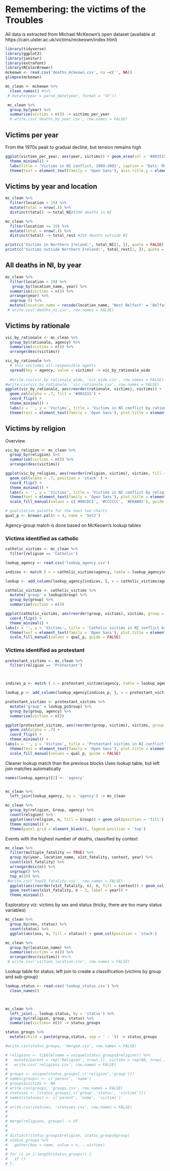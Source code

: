 <h1>Remembering: the victims of the Troubles</h1>
<p>All data is extracted from Michael McKeown's open dataset (available at https://cain.ulster.ac.uk/victims/mckeown/index.html)</p>
```r
library(tidyverse)
library(ggplot2)
library(janitor)
library(extrafont)
library(RColorBrewer)
mckeown <- read.csv('deaths_mckeown.csv', na =c('', NA))
glimpse(mckeown)

mc_clean <- mckeown %>%
  clean_names() #%>%
 # mutate(year = parse_date(year, format = '%Y'))

 mc_clean %>%
  group_by(year) %>%
  summarise(victims = n()) -> victims_per_year
  # write.csv('deaths_by_year.csv', row.names = FALSE)
```
<h2>Victims per year</h2>
<p>From the 1970s peak to gradual decline, but tension remains high</p>
```r
ggplot(victims_per_year, aes(year, victims)) + geom_area(col = '#801515', fill = '#D46A6A', alpha = .5) +
  theme_minimal() +
  labs(title = 'Victims in NI conflict, 1969-2001', caption = 'Dati: McKeown, Michael. (2009). Spreadsheet of Deaths Associated with Violence in Northern Ireland, 1969-2001', x = '', y = 'Vittime') +
  theme(text = element_text(family = 'Open Sans'), axis.title.y = element_text(margin = margin(t = 0, r = 20, b = 0, l = 0)), plot.title = element_text(margin = margin(t = 0, r = 0, b = 20, l = 0)), panel.grid = element_line(colour = '#f2f2f2'), panel.grid.minor.x = element_blank())
```

<h2>Victims by year and location</h2>
```r
mc_clean %>%
  filter(location < 19) %>%
  mutate(total = nrow(.)) %>%
  distinct(total) -> total_NI#3390 deaths in NI 

mc_clean %>%
  filter(location >= 19) %>%
  mutate(total = nrow(.)) %>%
  distinct(total) -> total_rest #259 deaths outside NI

print(c('Victims in Northern Ireland:', total_NI[1, ]), quote = FALSE)
print(c('Victims outside Northern Ireland:', total_rest[1, ]), quote = FALSE)
```

<h2>All deaths in NI, by year</h2>
```r
mc_clean %>%
  filter(location < 19) %>%
   group_by(location_name, year) %>%
  summarise(victims = n()) %>%
  arrange(year) %>%
  ungroup () %>%
  mutate(location_name = recode(location_name, 'West Belfast' = 'Belfast West', 'North Belfast' = 'Belfast North' , 'South Belfast' = 'Belfast South', 'East Belfast' = 'Belfast East')) -> deaths_by_year #%>%
 # write.csv('deaths_ni.csv', row.names = FALSE)
```

<h2>Victims by rationale</h2>
```r
vic_by_rationale <- mc_clean %>%
  group_by(rationale, agency) %>%
  summarise(victims = n()) %>%
  arrange(desc(victims))

vic_by_rationale %>%
  # this includes all responsible agents
  spread(key = agency, value = victims) -> vic_by_rationale_wide
  
  #write.csv(vic_by_rationale_wide, 'vic_wide.csv', row.names = FALSE)
#write.csv(vic_by_rationale, 'vic_rationale.csv', row.names = FALSE)
ggplot(vic_by_rationale, aes(reorder(rationale, victims), victims)) +
  geom_col(alpha = .7, fill = '#801515') +
  coord_flip() + 
  theme_minimal() +
  labs(x = '', y = 'Victims', title = 'Victims in NI conflict by rationale, 1969-2001', caption = 'Data: McKeown, Michael. (2009). Spreadsheet of Deaths Associated with Violence in Northern Ireland, 1969-2001') +
  theme(text = element_text(family = 'Open Sans'), plot.title = element_text(margin = margin(b = 15)), axis.title.x = element_text(margin = margin(t = 10, b = 10)), panel.grid.major.y = element_blank(), panel.grid = element_line(colour = '#f2f2f2'))
```

<h2>Victims by religion</h2>
<p>Overview</p>
```r
vic_by_religion <- mc_clean %>%
  group_by(religion) %>%
  summarise(victims = n()) %>%
  arrange(desc(victims))

ggplot(vic_by_religion, aes(reorder(religion, victims), victims, fill = religion)) +
  geom_col(alpha = .7, position = 'stack' ) +
  coord_flip() + 
  theme_minimal() +
  labs(x = '', y = 'Victims', title = 'Victims in NI conflict by religion, 1969-2001', caption = 'Data: McKeown, Michael. (2009). Spreadsheet of Deaths Associated with Violence in Northern Ireland, 1969-2001') +
  theme(text = element_text(family = 'Open Sans'), plot.title = element_text(margin = margin(b = 15)), axis.title.x = element_text(margin = margin(t = 10, b = 10)), panel.grid.major.y = element_blank(), panel.grid = element_line(colour = '#f2f2f2'))+
  scale_fill_manual(values = c('#80CDC1', '#CCCCCC', '#E6AB02'), guide = FALSE )
```

```r
# qualitative palette for the next two charts
qual_p <- brewer.pal(n = 4, name = 'Set2')
```

<p>Agency-group match is done based on McKeown's lookup tables</p>

<h3>Victims identified as catholic</h3>
```r
catholic_victims <- mc_clean %>%
  filter(religion == 'Catholic')

lookup_agency <- read.csv('lookup_agency.csv')

indices <- match ( x = catholic_victims$agency, table = lookup_agency$Agency)

lookup <- add_column(lookup_agency[indices, ], x = catholic_victims$agency)

catholic_victims <- catholic_victims %>%
  mutate('group' = lookup$Group) %>%
  group_by(group) %>%
  summarise(victims = n())

ggplot(catholic_victims, aes(reorder(group, victims), victims, group = group, fill = group)) + geom_col(alpha = .7, guides= FALSE) +
  coord_flip() +
  theme_minimal() +
labs(x = '', y = 'Victims', title = 'Catholic victims in NI conflict by group, 1969-2001', caption = 'Data: McKeown, Michael. (2009). Spreadsheet of Deaths Associated with Violence in Northern Ireland, 1969-2001') +
  theme(text = element_text(family = 'Open Sans'), plot.title = element_text(margin = margin(b = 15)), axis.title.x = element_text(margin = margin(t = 10, b = 10)), panel.grid.major.y = element_blank(), panel.grid = element_line(colour = '#f2f2f2')) +
  scale_fill_manual(values = qual_p, guide = FALSE)
```
<h3>Victims identified as protestant</h3>
```r
protestant_victims <- mc_clean %>%
  filter(religion == 'Protestant')



indices_p <- match ( x = protestant_victims$agency, table = lookup_agency$Agency)

lookup_p <- add_column(lookup_agency[indices_p, ], x = protestant_victims$agency)

protestant_victims <- protestant_victims %>%
  mutate('group' = lookup_p$Group) %>%
  group_by(group, agency) %>%
  summarise(victims = n())

ggplot(protestant_victims, aes(reorder(group, victims), victims, group = group, fill = group)) + 
  geom_col(alpha = .7) +
  coord_flip() +
  theme_minimal() +
labs(x = '', y = 'Victims', title = 'Protestant victims in NI conflict by group, 1969-2001', caption = 'Data: McKeown, Michael. (2009). Spreadsheet of Deaths Associated with Violence in Northern Ireland, 1969-2001') +
  theme(text = element_text(family = 'Open Sans'), plot.title = element_text(margin = margin(b = 15)), axis.title.x = element_text(margin = margin(t = 10, b = 10)), panel.grid.major.y = element_blank(), panel.grid = element_line(colour = '#f2f2f2')) +
  scale_fill_manual(values = qual_p, guide = FALSE)
```


Cleaner lookup match than the previous blocks
Uses lookup table, but left join matches automatically
```r
names(lookup_agency)[2] <- 'agency'


mc_clean %>%
  left_join(lookup_agency, by = 'agency') -> mc_clean

mc_clean %>%
  group_by(religion, Group, agency) %>%
  count(religion) %>%
  ggplot(aes(religion, n, fill = Group)) + geom_col(position = 'fill') + coord_flip() +
  theme_minimal() +
  theme(panel.grid = element_blank(), legend.position = 'top')
```


Events with the highest number of deaths, classified by context
```r
mc_clean %>%
  filter(multiple_fatality == TRUE) %>%
  group_by(year, location_name, x1st_fatality, context, year) %>%
  count(x1st_fatality) %>%
  arrange(desc(n)) %>%
  ungroup() %>%
  top_n(10) %>%
 #write.csv('top15_fatality.csv', row.names = FALSE)
  ggplot(aes(reorder(x1st_fatality, n), n, fill = context)) + geom_col() + coord_flip() +
  geom_text(aes(x1st_fatality, n - 3, label = year)) +
  theme_minimal()
```


Exploratory viz: victims by sex and status (tricky, there are too many status variables)
```r
mc_clean %>%
  group_by(sex, status) %>%
  count(status) %>% 
  ggplot(aes(sex, n, fill = status)) + geom_col(position = 'stack')
```

```r
mc_clean %>%
  group_by(location_name) %>%
  summarise(victims = n()) %>%
  arrange(desc(victims)) #%>%
 # write.csv('victims_location.csv', row.names = FALSE)
```


Lookup table for status; left join to create a classification (victims by group and sub-group)
```r
lookup.status <- read.csv('lookup_status.csv') %>%
  clean_names()



mc_clean %>%
  left_join(., lookup.status, by = 'status') %>%
  group_by(religion, group, status) %>%
  summarise(victims= n()) -> status_groups

status_groups %>%
  mutate(child = paste(group,status, sep = ' - ')) -> status_groups

#write.csv(status_groups, 'merged.csv', row.names = FALSE)

# religions <- tibble(name = unique(status_groups$religion)) %>%
#   mutate(parent = rep('Religion', nrow(.)), victims = rep(NA, nrow(.))) %>%
#   write.csv('religions.csv', row.names = FALSE)
# 
# groups <- unique(status_groups[,c('religion','group')])
# names(groups) <- c('parent', 'name')
# groups$victims <- NA
# write.csv(groups, 'groups.csv', row.names = FALSE)
# statuses <- (status_groups[,c('group','status', 'victims')])
# names(statuses) <- c('parent', 'name', 'victims')
# 
# write.csv(statuses, 'statuses.csv', row.names = FALSE)
# 
# 
# merge(religions, groups) -> df
# 
# 
# distinct(status_groups$religion, status_groups$group)
# status_groups %>%
#   gather(key = name, value = n, - victims)
# 
# for (i in 1:length(status_groups)) {
#   if ()
# },
```



